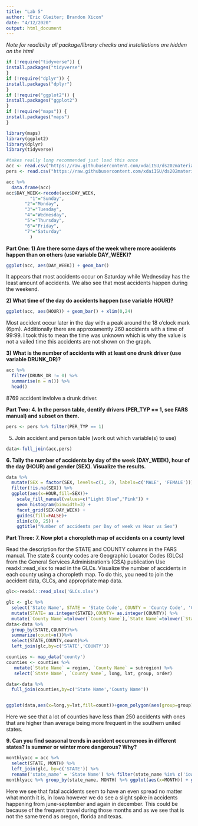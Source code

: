 ```yaml
---
title: "Lab 5"
author: "Eric Gleiter; Brandon Xicon"
date: "4/12/2020"
output: html_document
---
```

*Note for readibilty all package/library checks and installlations are hidden on the html*
```r
if (!require("tidyverse")) {
install.packages("tidyverse")
}
if (!require("dplyr")) {
install.packages("dplyr")
}
if (!require("ggplot2")) {
install.packages("ggplot2")
}
if (!require("maps")) {
install.packages("maps")
}

library(maps)
library(ggplot2)
library(dplyr)
library(tidyverse)
```

```r
#takes really long recommended just load this once 
acc <- read.csv("https://raw.githubusercontent.com/xdaiISU/ds202materials/master/hwlabs/fars2017/accident.csv", stringsAsFactors = FALSE)
pers <- read.csv("https://raw.githubusercontent.com/xdaiISU/ds202materials/master/hwlabs/fars2017/person.csv", stringsAsFactors = FALSE)
```

```r
acc %>%
  data.frame(acc)
acc$DAY_WEEK<-recode(acc$DAY_WEEK,
         "1"="Sunday",
       "2"="Monday",
       "3"="Tuesday",
       "4"="Wednesday",
       "5"="Thursday",
       "6"="Friday",
       "7"="Saturday"
         )
```



**Part One:**
**1) Are there some days of the week where more accidents happen than on others (use variable DAY_WEEK)?**
```r
ggplot(acc, aes(DAY_WEEK)) + geom_bar()

```
It appears that most accidents occur on Saturday while Wednesday has the least amount of accidents. We also see that most accidents happen during the weekend. 

**2) What time of the day do accidents happen (use variable HOUR)?**
```r
ggplot(acc, aes(HOUR)) + geom_bar() + xlim(0,24)
```

Most accident occur later in the day with a peak around the 18 o'clock mark (6pm). Additionally there are approxamently 260 accidents with a time of 99:99. I took this to mean the time was unknown which is why the value is not a vailed time this accidents are not shown on the graph.


**3) What is the number of accidents with at least one drunk driver (use variable DRUNK_DR)?**
```r
acc %>%
  filter(DRUNK_DR != 0) %>%
  summarise(n = n()) %>%
  head()
```

8769 accident invlolve a drunk driver.

**Part Two:**
**4. In the person table, dentify drivers (PER_TYP == 1, see FARS manual) and subset on them.**
```r
pers <- pers %>% filter(PER_TYP == 1)
```

5. Join accident and person table (work out which variable(s) to use)
```r
data<-full_join(acc,pers)
```

**6. Tally the number of accidents by day of the week (DAY_WEEK), hour of the day (HOUR) and gender (SEX). Visualize the results.**
```r
data %>% 
  mutate(SEX = factor(SEX, levels=c(1, 2), labels=c('MALE', 'FEMALE')))%>% 
  filter(!is.na(SEX)) %>% 
  ggplot(aes(x=HOUR,fill=SEX))+
    scale_fill_manual(values=c("Light Blue","Pink")) + 
    geom_histogram(binwidth=3) + 
    facet_grid(SEX~DAY_WEEK) + 
    guides(fill=FALSE)+
    xlim(c(0, 25)) + 
    ggtitle("Number of accidents per Day of week vs Hour vs Sex")
```


**Part Three:**
**7. Now plot a choropleth map of accidents on a county level**

Read the description for the STATE and COUNTY columns in the FARS manual. The state & county codes are Geographic Locator Codes (GLCs) from the General Services Administration’s (GSA) publication
Use readxl::read_xlsx to read in the GLCs. Visualize the number of accidents in each county using a choropleth map. To do this, you need to join the accident data, GLCs, and appropriate map data.
```r
glc<-readxl::read_xlsx('GLCs.xlsx')
```
```r
glc <- glc %>%
  select('State Name', STATE = 'State Code', COUNTY = 'County Code', 'County Name') %>%
  mutate(STATE= as.integer(STATE),COUNTY= as.integer(COUNTY)) %>%
  mutate(`County Name`=tolower(`County Name`),`State Name`=tolower(`State Name`))
data<-data %>%
  group_by(STATE,COUNTY)%>%
  summarize(count=n())%>%
  select(STATE,COUNTY,count)%>%
  left_join(glc,by=c('STATE','COUNTY'))

counties <- map_data('county')
counties <- counties %>% 
   mutate(`State Name` = region, `County Name` = subregion) %>% 
   select(`State Name`, `County Name`, long, lat, group, order)

data<-data %>%
  full_join(counties,by=c('State Name','County Name'))


ggplot(data,aes(x=long,y=lat,fill=count))+geom_polygon(aes(group=group))+labs(x="Longitude",y="Latitude",title = "Accidents per County")
```
Here we see that a lot of counties have less than 250 accidents with ones that are higher than average being more frequent in the southern united states.  



**9. Can you find seasonal trends in accident occurrences in different states? Is summer or winter more dangerous? Why?**
```r
monthlyacc = acc %>%
  select(STATE, MONTH) %>%
  left_join(glc, by=c('STATE')) %>%
  rename('state_name' = 'State Name') %>% filter(state_name %in% c('iowa', 'texas', 'florida','oregon'))
monthlyacc %>% group_by(state_name, MONTH) %>% ggplot(aes(x=MONTH)) + geom_bar() + facet_wrap(~state_name) + labs(x="Month",y="Number of Accidents",title="Accidents in Florida,Iowa,Texas and Oregon")
```

Here we see that fatal accidents seem to have an even spread no matter what month it is, in Iowa however we do see a slight spike in accidents happening from june-september and again in december. This could be because of the frequent travel during those months and as we see that is not the same trend as oregon, florida and texas. 


